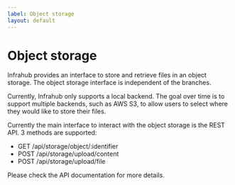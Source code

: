 ```yaml
---
label: Object storage
layout: default
---
```

# Object storage

Infrahub provides an interface to store and retrieve files in an object storage. The object storage interface is independent of the branches.

Currently, Infrahub only supports a local backend. The goal over time is to support multiple backends, such as AWS S3, to allow users to select where they would like to store their files.

Currently the main interface to interact with the object storage is the REST API. 3 methods are supported:

- GET /api/storage/object/:identifier
- POST /api/storage/upload/content
- POST /api/storage/upload/file

Please check the API documentation for more details.
